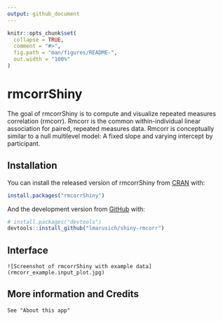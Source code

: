 ```yaml
---
output: github_document
---
```


<!-- README.md is generated from README.Rmd. Please edit that file -->

```r
knitr::opts_chunk$set(
  collapse = TRUE,
  comment = "#>",
  fig.path = "man/figures/README-",
  out.width = "100%"
)
```

# rmcorrShiny

<!-- badges: start -->
<!-- badges: end -->

The goal of rmcorrShiny is to compute and visualize repeated measures correlation (rmcorr). Rmcorr is the common within-individual linear association for paired, repeated measures data. Rmcorr is conceptually similar to a null multilevel model: A fixed slope and varying intercept by participant. 

## Installation

You can install the released version of rmcorrShiny from [CRAN](https://CRAN.R-project.org) with:

``` r
install.packages("rmcorrShiny")
```

And the development version from [GitHub](https://github.com/) with:

``` r
# install.packages("devtools")
devtools::install_github("lmarusich/shiny-rmcorr")
```

## Interface
```
![Screenshot of rmcorrShiny with example data](rmcorr_example.input_plot.jpg)
```

## More information and Credits
```
See "About this app"
```
